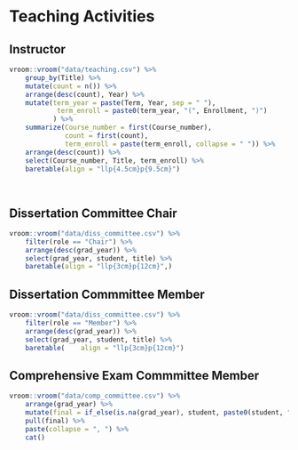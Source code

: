 # Teaching Activities

## Instructor

```r
vroom::vroom("data/teaching.csv") %>%
    group_by(Title) %>%
    mutate(count = n()) %>%
    arrange(desc(count), Year) %>%
    mutate(term_year = paste(Term, Year, sep = " "),
            term_enroll = paste0(term_year, "(", Enrollment, ")") 
           ) %>%
    summarize(Course_number = first(Course_number), 
              count = first(count),
              term_enroll = paste(term_enroll, collapse = " ")) %>%
    arrange(desc(count)) %>%
    select(Course_number, Title, term_enroll) %>%
    baretable(align = "llp{4.5cm}p{9.5cm}")
    
    
```


## Dissertation Committee Chair

```r
vroom::vroom("data/diss_committee.csv") %>%
    filter(role == "Chair") %>%
    arrange(desc(grad_year)) %>%
    select(grad_year, student, title) %>%
    baretable(align = "llp{3cm}p{12cm}",)
```


## Dissertation Commmittee Member

```r
vroom::vroom("data/diss_committee.csv") %>%
    filter(role == "Member") %>%
    arrange(desc(grad_year)) %>%
    select(grad_year, student, title) %>%
    baretable(    align = "llp{3cm}p{12cm}")
```

## Comprehensive Exam Commmittee Member

```r
vroom::vroom("data/comp_committee.csv") %>%
    arrange(grad_year) %>%
    mutate(final = if_else(is.na(grad_year), student, paste0(student, "(", grad_year, ")"))) %>%
    pull(final) %>%
    paste(collapse = ", ") %>%
    cat()

```
